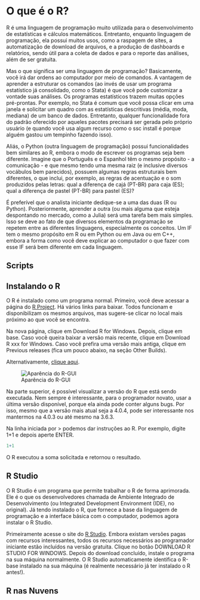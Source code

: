 # O que é o R? {#intro}

R é uma linguagem de programação muito utilizada para o desenvolvimento de estatísticas e cálculos matemáticos. Entretanto, enquanto linguagem de programação, ela possui muitos usos, como a raspagem de sites, a automatização de download de arquivos, e a produção de dashboards e relatórios, sendo útil para a coleta de dados e para o reporte das análises, além de ser gratuita.

Mas o que significa ser uma linguagem de programação? Basicamente, você irá dar ordens ao computador por meio de comandos. A vantagem de aprender a estruturar os comandos (ao invés de usar um programa estatístico já consolidado, como o Stata) é que você pode customizar a vontade suas análises. Os programas estatísticos trazem muitas opções pré-prontas. Por exemplo, no Stata é comum que você possa clicar em uma janela e solicitar um quadro com as estatísticas descritivas (média, moda, mediana) de um banco de dados. Entretanto, qualquer funcionalidade fora do padrão oferecido por aqueles pacotes precisará ser gerada pelo próprio usuário (e quando você usa algum recurso como o ssc install é porque alguém gastou um tempinho fazendo isso).

Aliás, o Python (outra linguagem de programação) possui funcionalidades bem similares ao R, embora o modo de escrever os programas seja bem diferente. Imagine que o Português e o Espanhol têm o mesmo propósito - a comunicação - e que mesmo tendo uma mesma raiz (e inclusive diversos vocábulos bem parecidos), possuem algumas regras estruturais bem diferentes, o que inclui, por exemplo, as regras de acentuação e o som produzidos pelas letras: qual a diferença de cajá (PT-BR) para caja (ES); qual a diferença de pastel (PT-BR) para pastel (ES)?

É preferível que o analista iniciante dedique-se a uma das duas (R ou Python). Posteriormente, aprender a outra (ou mais alguma que esteja despontando no mercado, como a Julia) será uma tarefa bem mais simples. Isso se deve ao fato de que diversos elementos da programação se repetem entre as diferentes linguagens, especialmente os conceitos. Um IF tem o mesmo propósito em R ou em Python ou em Java ou em C++, embora a forma como você deve explicar ao computador o que fazer com esse IF será bem diferente em cada linguagem.
 
<!-- You can label chapter and section titles using `{#label}` after them, e.g., we can reference Chapter \@ref(intro). If you do not manually label them, there will be automatic labels anyway, e.g., Chapter \@ref(methods). -->

<!-- Figures and tables with captions will be placed in `figure` and `table` environments, respectively. -->

<!-- ```{r nice-fig, fig.cap='Here is a nice figure!', out.width='80%', fig.asp=.75, fig.align='center'} -->
<!-- par(mar = c(4, 4, .1, .1)) -->
<!-- plot(pressure, type = 'b', pch = 19) -->
<!-- ``` -->

<!-- Reference a figure by its code chunk label with the `fig:` prefix, e.g., see Figure \@ref(fig:nice-fig). Similarly, you can reference tables generated from `knitr::kable()`, e.g., see Table \@ref(tab:nice-tab). -->

<!-- ```{r nice-tab, tidy=FALSE} -->
<!-- knitr::kable( -->
<!--   head(iris, 20), caption = 'Here is a nice table!', -->
<!--   booktabs = TRUE -->
<!-- ) -->
<!-- ``` -->

<!-- You can write citations, too. For example, we are using the **bookdown** package [@R-bookdown] in this sample book, which was built on top of R Markdown and **knitr** [@xie2015]. -->


## Scripts

## Instalando o R

O R é instalado como um programa normal. Primeiro, você deve acessar a página do [R Project](https://cran.r-project.org/mirrors.html). Há vários links para baixar. Todos funcionam e disponibilizam os mesmos arquivos, mas sugere-se clicar no local mais próximo ao que você se encontra.

Na nova página, clique em Download R for Windows. Depois, clique em base. Caso você queira baixar a versão mais recente, clique em Download R xxx for Windows. Caso você prefira uma versão mais antiga, clique em Previous releases (fica um pouco abaixo, na seção Other Builds).

Alternativamente, [clique aqui](https://vps.fmvz.usp.br/CRAN/bin/windows/base/release.html).

![Aparência do R-GUI](r-gui.PNG)

Na parte superior, é possível visualizar a versão do R que está sendo executada. Nem sempre é interessante, para o programador novato, usar a última versão disponível, porque ela ainda pode conter alguns bugs. Por isso, mesmo que a versão mais atual seja a 4.0.4, pode ser interessante nos mantermos na 4.0.3 ou até mesmo na 3.6.3.

Na linha iniciada por $>$ podemos dar instruções ao R. Por exemplo, digite 1+1 e depois aperte ENTER.

```r
1+1
```

O R executou a soma solicitada e retornou o resultado.

## R Studio

O R Studio é um programa que permite trabalhar o R de forma aprimorada. Ele é o que os desenvolvedores chamada de Ambiente Integrado de Desenvolvimento (ou Integrated Development Environment (IDE), no original). Já tendo instalado o R, que fornece a base da linguagem de programação e a interface básica com o computador, podemos agora instalar o R Studio.

Primeiramente acesse o site do [R Studio](https://www.rstudio.com/products/rstudio/download/#download). Embora existam versões pagas com recursos interessantes, todos os recursos necessários ao programador iniciante estão incluídos na versão gratuita. Clique no botão DOWNLOAD R STUDIO FOR WINDOWS. Depois do download concluído, instale o programa na sua máquina normalmente. O R Studio automaticamente identifica o R-base instalado na sua máquina (é realmente necessário já ter instalado o R antes!).

## R nas Nuvens